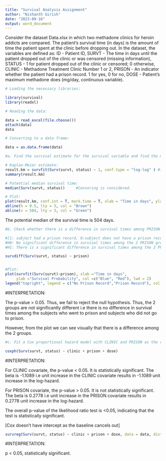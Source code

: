 ---
title: "Survival Analysis Assignment"
author: "Nishanth Girish"
date: "2023-09-16"
output: word_document
---


Consider the dataset Data.xlsx in which two methadone clinics for heroin addicts are
compared. The patient’s survival time (in days) is the amount of time the patient spent at the clinic before dropping out. In the dataset, the variables are defined as: 
ID - Patient ID,
SURVT - The time in days until the patient dropped out of the clinic or was censored
(missing information), STATUS - 1 for patient dropped out of the clinic or censored; 0
otherwise, 
CLINIC - Methadone Treatment Clinic Number 1 or 2,
PRISON - An indicator whether the patient had a prison record. 1 for yes, 0 for no, DOSE - Patient’s maximum methadone does (mg/day, continuous variable).

```{r}
# Loading the necessary libraries:

library(survival)
library(readxl)
```


```{r}
# Reading the data:

data = read_excel(file.choose())
attach(data)
data
```
```{r}
# Converting to a data frame:

data = as.data.frame(data)
```

```{r}
#a. Find the survival estimate for the survival variable and find the median time.

# Kaplan-Meier estimate:
result.km = survfit(Surv(survt, status) ~ 1, conf.type = "log-log" ) #1: no covariates
summary(result.km)

# Potential median survival time:
median(Surv(survt, status))     #Censoring is considered.

# Plot:
plot(result.km, conf.int = T, mark.time = T, xlab = "Time in days", ylab = "Survival probablity")
abline(h = 0.5, lty = 3, col = "Brown")
abline(v = 504, lty = 3, col = "Green") 
```

The potential median of the survival time is 504 days.

```{r}
#b. Check whether there is a difference in survival times among PRISON variable.

#[1: subject had a prison record, 0:subject does not have a prison record]
#H0: No significant difference in survival times among the 2 PRISON groups.
#H1: There is a significant difference in survival times among the 2 PRISON groups.

survdiff(Surv(survt, status) ~ prison)


#Plot:
plot(survfit(Surv(survt)~prison), xlab ="Time in days", 
     ylab ="Survival Probability", col =c("Blue", "Red"), lwd = 2)
legend("topright", legend = c("No Prison Record","Prison Record"), col = c("Blue","Red"),lwd=2)
```

#INTERPRETATION:

The p-value > 0.05. Thus, we fail to reject the null hypothesis. Thus, the 2 groups are not significantly different i.e there is no difference in survival times among the subjects who went to prison and subjects who did not go to prison. 

However, from the plot we can see visually that there is a difference among the 2 groups.

```{r}
#c. Fit a Cox proportional hazard model with CLINIC and PRISON as the covariates.

coxph(Surv(survt, status) ~ clinic + prison + dose)
```

#INTERPRETATION:

For CLINIC covariate, the p-value < 0.05. It is statistically significant. 
The beta is -1.1089 i.e unit increase in the CLINIC covariate results in -1.1089 unit increase in the log-hazard.

For PRISON covariate, the p-value > 0.05. It is not statistically significant. 
The beta is 0.2778 i.e unit increase in the PRISON covariate results in 0.2778 unit increase in the log-hazard.

The overall p-value of the likelihood ratio test is <0.05, indicating that the test is statistically significant.

[Cox doesn't have intercept as the baseline cancels out]

```{r}
survreg(Surv(survt, status) ~ clinic + prison + dose, data = data, dist = "weibull")
```

#INTERPRETATION:

p < 0.05, statistically significant. 

